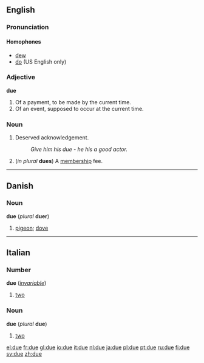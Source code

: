 ==English==

{{rank|opportunity|lines|personal|794|due|Henry|society|boat}}

===Pronunciation===
====Homophones====
*[[dew]] 
*[[do]] (US English only)


===Adjective===
'''due''' {{notcomp}}

#Of a payment, to be made by the current time.
#Of an event, supposed to occur at the current time.

===Noun===
{{en-noun-reg}}

#Deserved acknowledgement.
#:''Give him his due - he his a good actor.''
#(''in plural'' '''dues''') A [[membership]] fee.

----
==Danish==
===Noun===
'''due''' (''plural'' '''duer''')

#[[pigeon]]; [[dove]]

----
==Italian==
===Number===
'''due''' (''[[invariable]]'')

#[[two]]

<!--do not put non-English translations in foreign-language entries-->

===Noun===
'''due''' {{m}} (''plural'' '''due''') <!--sic-->

#[[two]]

[[el:due]]
[[fr:due]]
[[gl:due]]
[[io:due]]
[[it:due]]
[[nl:due]]
[[ja:due]]
[[pl:due]]
[[pt:due]]
[[ru:due]]
[[fi:due]]
[[sv:due]]
[[zh:due]]